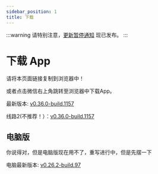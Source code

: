 ```yaml
---
sidebar_position: 1
title: 下载
---
```



:::warning
请特别注意，[更新暂停通知](./temporary-announce.mdx) 现已发布。
:::

# 下载 App

请将本页面链接复制到浏览器中！

或者点击微信右上角跳转至浏览器中下载App。

最新版本: [v0.36.0-build.1157](https://app-dist-1307054264.file.myqcloud.com/actions/prescore_flutter/157/apk/app-release-signed.apk)

线路2(不推荐！）：[v0.36.0-build.1157](https://dl.bjbybbs.com/actions/prescore_flutter/157/apk/app-release-signed.apk)

## 电脑版

你说得对，但是电脑版现在用不了，重写进行中，但是先摆一下

电脑最新版本: [v0.26.2-build.97](https://matrix-dl.bjbybbs.com/without-ci/prescore-flutter-windows/SRInstaller-v0.26.2.exe)
